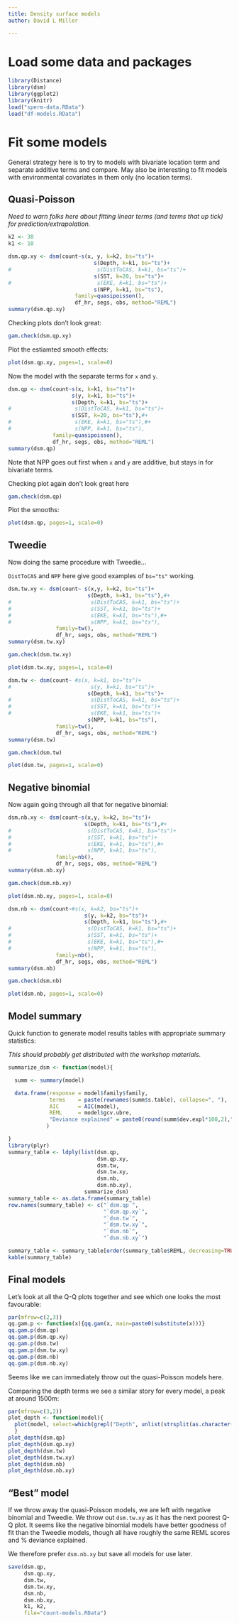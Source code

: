 ```yaml
---
title: Density surface models
author: David L Miller

---
```


# Load some data and packages

```r
library(Distance)
library(dsm)
library(ggplot2)
library(knitr)
load("sperm-data.RData")
load("df-models.RData")
```

# Fit some models

General strategy here is to try to models with bivariate location term and separate additive terms and compare. May also be interesting to fit models with environmental covariates in them only (no location terms).

## Quasi-Poisson

*Need to warn folks here about fitting linear terms (and terms that up tick) for prediction/extrapolation.*


```r
k2 <- 30
k1 <- 10

dsm.qp.xy <- dsm(count~s(x, y, k=k2, bs="ts")+
                           s(Depth, k=k1, bs="ts")+
#                           s(DistToCAS, k=k1, bs="ts")+
                           s(SST, k=20, bs="ts")+
#                           s(EKE, k=k1, bs="ts")+
                           s(NPP, k=k1, bs="ts"),
                     family=quasipoisson(),
                     df_hr, segs, obs, method="REML")
summary(dsm.qp.xy)
```

Checking plots don't look great:

```r
gam.check(dsm.qp.xy)
```

Plot the estiamted smooth effects:

```r
plot(dsm.qp.xy, pages=1, scale=0)
```

Now the model with the separate terms for `x` and `y`.

```r
dsm.qp <- dsm(count~s(x, k=k1, bs="ts")+
                    s(y, k=k1, bs="ts")+
                    s(Depth, k=k1, bs="ts")+
#                    s(DistToCAS, k=k1, bs="ts")+
                    s(SST, k=20, bs="ts"),#+
#                    s(EKE, k=k1, bs="ts"),#+
#                    s(NPP, k=k1, bs="ts"),
              family=quasipoisson(),
              df_hr, segs, obs, method="REML")
summary(dsm.qp)
```


Note that NPP goes out first when `x` and `y` are additive, but stays in for bivariate terms.

Checking plot again don't look great here

```r
gam.check(dsm.qp)
```

Plot the smooths:

```r
plot(dsm.qp, pages=1, scale=0)
```


## Tweedie

Now doing the same procedure with Tweedie...

`DistToCAS` and `NPP` here give good examples of `bs="ts"` working.

```r
dsm.tw.xy <- dsm(count~ s(x,y, k=k2, bs="ts")+
                         s(Depth, k=k1, bs="ts"),#+
#                         s(DistToCAS, k=k1, bs="ts")+
#                         s(SST, k=k1, bs="ts")+
#                         s(EKE, k=k1, bs="ts"),#+
#                         s(NPP, k=k1, bs="ts"),
               family=tw(),
               df_hr, segs, obs, method="REML")
summary(dsm.tw.xy)
```

```r
gam.check(dsm.tw.xy)
```

```r
plot(dsm.tw.xy, pages=1, scale=0)
```

```r
dsm.tw <- dsm(count~ #s(x, k=k1, bs="ts")+
#                         s(y, k=k1, bs="ts")+
                         s(Depth, k=k1, bs="ts")+
#                         s(DistToCAS, k=k1, bs="ts")+
#                         s(SST, k=k1, bs="ts")+
#                         s(EKE, k=k1, bs="ts")+
                         s(NPP, k=k1, bs="ts"),
               family=tw(),
               df_hr, segs, obs, method="REML")
summary(dsm.tw)
```

```r
gam.check(dsm.tw)
```

```r
plot(dsm.tw, pages=1, scale=0)
```

## Negative binomial


Now again going through all that for negative binomial:

```r
dsm.nb.xy <- dsm(count~s(x,y, k=k2, bs="ts")+
                        s(Depth, k=k1, bs="ts"),#+
#                        s(DistToCAS, k=k1, bs="ts")+
#                        s(SST, k=k1, bs="ts")+
#                        s(EKE, k=k1, bs="ts"),#+
#                        s(NPP, k=k1, bs="ts"),
               family=nb(),
               df_hr, segs, obs, method="REML")
summary(dsm.nb.xy)
```

```r
gam.check(dsm.nb.xy)
```

```r
plot(dsm.nb.xy, pages=1, scale=0)
```


```r
dsm.nb <- dsm(count~#s(x, k=k2, bs="ts")+
                        s(y, k=k2, bs="ts")+
                        s(Depth, k=k1, bs="ts"),#+
#                        s(DistToCAS, k=k1, bs="ts")+
#                        s(SST, k=k1, bs="ts")+
#                        s(EKE, k=k1, bs="ts"),#+
#                        s(NPP, k=k1, bs="ts"),
               family=nb(),
               df_hr, segs, obs, method="REML")
summary(dsm.nb)
```

```r
gam.check(dsm.nb)
```

```r
plot(dsm.nb, pages=1, scale=0)
```



## Model summary

Quick function to generate model results tables with appropriate summary statistics:

*This should probably get distributed with the workshop materials.*

```r
summarize_dsm <- function(model){

  summ <- summary(model)

  data.frame(response = model$family$family,
             terms    = paste(rownames(summ$s.table), collapse=", "),
             AIC      = AIC(model),
             REML     = model$gcv.ubre,
             "Deviance explained" = paste0(round(summ$dev.expl*100,2),"%")
            )

}
library(plyr)
summary_table <- ldply(list(dsm.qp,
                            dsm.qp.xy,
                            dsm.tw,
                            dsm.tw.xy,
                            dsm.nb,
                            dsm.nb.xy),
                        summarize_dsm)
summary_table <- as.data.frame(summary_table)
row.names(summary_table) <- c("`dsm.qp`",
                              "`dsm.qp.xy`",
                              "`dsm.tw`",
                              "`dsm.tw.xy`",
                              "`dsm.nb`",
                              "`dsm.nb.xy`")
```

```r
summary_table <- summary_table[order(summary_table$REML, decreasing=TRUE),]
kable(summary_table)
```

## Final models

Let's look at all the Q-Q plots together and see which one looks the most favourable:

```r
par(mfrow=c(2,3))
qq.gam.p <- function(x){qq.gam(x, main=paste0(substitute(x)))}
qq.gam.p(dsm.qp)
qq.gam.p(dsm.qp.xy)
qq.gam.p(dsm.tw)
qq.gam.p(dsm.tw.xy)
qq.gam.p(dsm.nb)
qq.gam.p(dsm.nb.xy)
```

Seems like we can immediately throw out the quasi-Poisson models here.

Comparing the depth terms we see a similar story for every model, a peak at around 1500m:

```r
par(mfrow=c(3,2))
plot_depth <- function(model){
  plot(model, select=which(grepl("Depth", unlist(strsplit(as.character(terms(model$formula)[[3]]), "\\+"))))-1, scale=0, main=paste0(substitute(model)))
  }
plot_depth(dsm.qp)
plot_depth(dsm.qp.xy)
plot_depth(dsm.tw)
plot_depth(dsm.tw.xy)
plot_depth(dsm.nb)
plot_depth(dsm.nb.xy)
```

## "Best" model

If we throw away the quasi-Poisson models, we are left with negative binomial and Tweedie. We throw out `dsm.tw.xy` as it has the next poorest Q-Q plot. It seems like the negative binomial models have better goodness of fit than the Tweedie models, though all have roughly the same REML scores and % deviance explained.

We therefore prefer `dsm.nb.xy` but save all models for use later.


```r
save(dsm.qp,
     dsm.qp.xy,
     dsm.tw,
     dsm.tw.xy,
     dsm.nb,
     dsm.nb.xy,
     k1, k2,
     file="count-models.RData")
```
